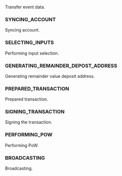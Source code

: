 Transfer event data.

### SYNCING_ACCOUNT

Syncing account.

### SELECTING_INPUTS

Performing input selection.

### GENERATING_REMAINDER_DEPOST_ADDRESS

Generating remainder value deposit address.

### PREPARED_TRANSACTION

Prepared transaction.

### SIGNING_TRANSACTION

Signing the transaction.

### PERFORMING_POW

Performing PoW.

### BROADCASTING

Broadcasting.
